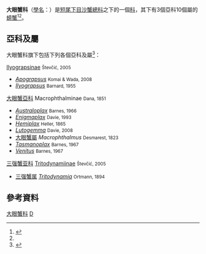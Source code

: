{{Automatic taxobox
| taxon = Macrophthalmidae
| authority = [[詹姆斯·德怀特·丹纳|Dana]], 1851
| image = Yamatoosagani 07h9903c.jpg
| image_caption = [[日本大眼蟹|日本大眼蟹]] ''Macrophthalmus japonicus''
}}
'''大眼蟹科'''（[[學名|學名]]：{{lang|la|'''Macrophthalmidae'''}}）是[[短尾下目|短尾下目]][[沙蟹總科|沙蟹總科]]之下的一個[[科_(生物)|科]]，其下有3個亞科10個屬的[[螃蟹|螃蟹]]<ref name="Grave">{{cite journal |journal=[[Raffles_Bulletin_of_Zoology|Raffles Bulletin of Zoology]] |year=2009 |volume=Suppl. 21 |pages=1–109 |title=A classification of living and fossil genera of decapod crustaceans |author=Sammy De Grave, N. Dean Pentcheff, Shane T. Ahyong ''et al.'' |url=http://rmbr.nus.edu.sg/rbz/biblio/s21/s21rbz1-109.pdf |format=[[PDF|PDF]] |language=en |deadurl=yes |archiveurl=https://web.archive.org/web/20110606064728/http://rmbr.nus.edu.sg/rbz/biblio/s21/s21rbz1-109.pdf |archivedate=2011-06-06 |access-date=2014-05-12 }}</ref><ref name=WoRMS_439151 />。

==亞科及屬==
大眼蟹科旗下包括下列各個亞科及屬<ref name=WoRMS_439151>{{cite WoRMS |author=Peter Davie |year=2010 |title=Macrophthalmidae |id=439151 |accessdate=2012-01-23 |language=en }}</ref>：
;[[Ilyograpsinae|Ilyograpsinae]] <small>Števčić, 2005</small>
*''[[Apograpsus|Apograpsus]]'' <small>Komai & Wada, 2008</small>
*''[[Ilyograpsus|Ilyograpsus]]'' <small>Barnard, 1955</small>
;[[大眼蟹亞科|大眼蟹亞科]] Macrophthalminae <small>Dana, 1851</small>
*''[[Australoplax|Australoplax]]'' <small>Barnes, 1966</small>
*''[[Enigmaplax|Enigmaplax]]'' <small>Davie, 1993</small>
*''[[Hemiplax|Hemiplax]]'' <small>Heller, 1865</small>
*''[[Lutogemma|Lutogemma]]'' <small>Davie, 2008</small>
*[[大眼蟹屬|大眼蟹屬]] ''Macrophthalmus'' <small>Desmarest, 1823</small>
*''[[Tasmanoplax|Tasmanoplax]]'' <small>Barnes, 1967</small>
*''[[Venitus|Venitus]]'' <small>Barnes, 1967</small>
;[[三强蟹亚科|三强蟹亚科]] [[Tritodynamiinae|Tritodynamiinae]] <small>Števčić, 2005</small>
*[[三强蟹属|三强蟹属]] ''[[Tritodynamia|Tritodynamia]]'' <small>Ortmann, 1894</small>

==參考資料==
{{reflist}}
{{Taxonbar}}
[[Category:大眼蟹科|]]
[[Category:1851年描述的分类群|D]]

{{crab-stub}}